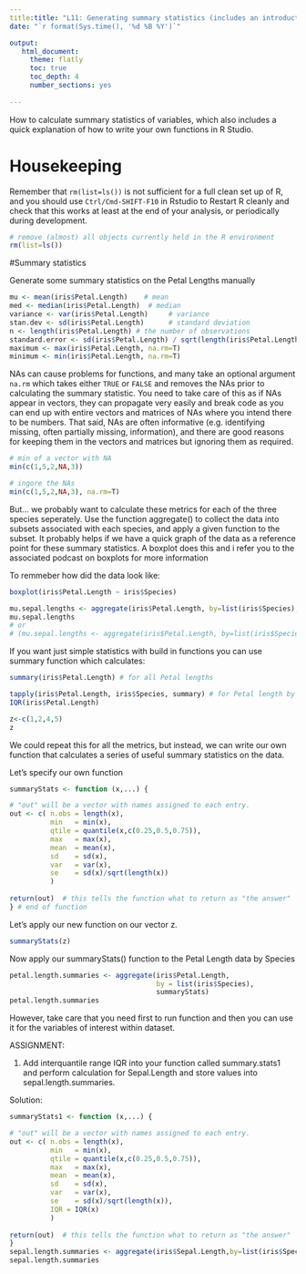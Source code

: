 ```yaml
---
title:title: "L11: Generating summary statistics (includes an introduction to writing your own functions)"
date: "`r format(Sys.time(), '%d %B %Y')`"

output:
   html_document:
     theme: flatly
     toc: true
     toc_depth: 4
     number_sections: yes
     
---
```



How to calculate summary statistics of variables, which also includes a quick explanation of how to write your own functions in R Studio.


# Housekeeping

Remember that `rm(list=ls())` is not sufficient for a full clean set up of R, and you should use `Ctrl/Cmd-SHIFT-F10` in Rstudio to Restart R cleanly and check that this works at least at the end of your analysis, or periodically during development.

```r
# remove (almost) all objects currently held in the R environment
rm(list=ls()) 
```




#Summary statistics

Generate some summary statistics on the Petal Lengths manually


```r
mu <- mean(iris$Petal.Length)    # mean
med <- median(iris$Petal.Length)  # median
variance <- var(iris$Petal.Length)     # variance
stan.dev <- sd(iris$Petal.Length)      # standard deviation
n <- length(iris$Petal.Length) # the number of observations
standard.error <- sd(iris$Petal.Length) / sqrt(length(iris$Petal.Length)) # SE of the mean
maximum <- max(iris$Petal.Length, na.rm=T)
minimum <- min(iris$Petal.Length, na.rm=T)
```

NAs can cause problems for functions, and many take an optional argument `na.rm` which takes either `TRUE` or `FALSE` and removes the NAs prior to calculating the summary statistic. You need to take care of this as if NAs appear in vectors, they can propagate very easily and break code as you can end up with entire vectors and matrices of NAs where you intend there to be numbers. That said, NAs are often informative (e.g. identifying missing, often partially missing, information), and there are good reasons for keeping them in the vectors and matrices but ignoring them as required. 

```r
# min of a vector with NA
min(c(1,5,2,NA,3))

# ingore the NAs
min(c(1,5,2,NA,3), na.rm=T)
```


But... we probably want to calculate these metrics for each of the three species seperately. Use the function aggregate() to collect the data into subsets associated with each species, and apply a given function to the subset. It probably helps if we have a quick graph of the data as a reference point for these summary statistics. A boxplot does this and i refer you to the
associated podcast on boxplots for more information

To remmeber how did the data look like:
```r
boxplot(iris$Petal.Length ~ iris$Species)
```

```r
mu.sepal.lengths <- aggregate(iris$Petal.Length, by=list(iris$Species), mean)
mu.sepal.lengths
# or
# (mu.sepal.lengths <- aggregate(iris$Petal.Length, by=list(iris$Species), mean))
```
If you want just simple statistics with build in functions you can use summary function which calculates: 

```r
summary(iris$Petal.Length) # for all Petal lengths

tapply(iris$Petal.Length, iris$Species, summary) # for Petal length by species
IQR(iris$Petal.Length)
```



```r
z<-c(1,2,4,5)
z
```


We could repeat this for all the metrics, but instead, we can write our own function that calculates a series of useful summary statistics on the data.

Let's specify our own function
```r
summaryStats <- function (x,...) {

# "out" will be a vector with names assigned to each entry.
out <- c( n.obs = length(x),
          min   = min(x),
          qtile = quantile(x,c(0.25,0.5,0.75)),
          max   = max(x),
          mean  = mean(x),
          sd    = sd(x),
          var   = var(x),
          se    = sd(x)/sqrt(length(x))
          )
          
return(out)  # this tells the function what to return as "the answer"
} # end of function

```

Let's apply our new function on our vector z.
```r
summaryStats(z)
```


Now apply our summaryStats() function to the Petal Length data by Species

```r
petal.length.summaries <- aggregate(iris$Petal.Length, 
                                    by = list(iris$Species), 
                                    summaryStats)
petal.length.summaries
```

However, take care that you need first to run function and then you can use it for the variables of interest within dataset.

ASSIGNMENT:

1. Add interquantile range IQR into your function called summary.stats1 and perform calculation for Sepal.Length and store values into sepal.length.summaries. 

Solution:


```r
summaryStats1 <- function (x,...) {

# "out" will be a vector with names assigned to each entry.
out <- c( n.obs = length(x),
          min   = min(x),
          qtile = quantile(x,c(0.25,0.5,0.75)),
          max   = max(x),
          mean  = mean(x),
          sd    = sd(x),
          var   = var(x),
          se    = sd(x)/sqrt(length(x)),
          IQR = IQR(x)
          )
          
return(out)  # this tells the function what to return as "the answer"
}
sepal.length.summaries <- aggregate(iris$Sepal.Length,by=list(iris$Species),summaryStats1)
sepal.length.summaries
```

